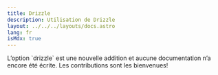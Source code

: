 ```yaml
---
title: Drizzle
description: Utilisation de Drizzle
layout: ../../../layouts/docs.astro
lang: fr
isMdx: true
---
```



<Callout type="info">
  L’option `drizzle` est une nouvelle addition et aucune documentation n’a
  encore été écrite. Les contributions sont les bienvenues!
</Callout>
